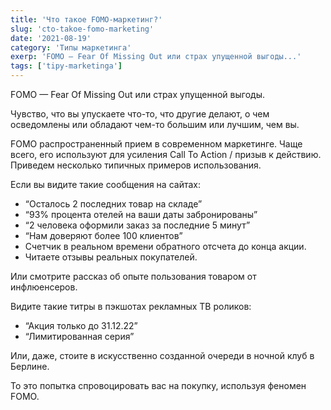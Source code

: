 ```yaml
---
title: 'Что такое FOMO-маркетинг?'
slug: 'cto-takoe-fomo-marketing'
date: '2021-08-19'
category: 'Типы маркетинга'
exerp: 'FOMO — Fear Of Missing Out или страх упущенной выгоды...'
tags: ['tipy-marketinga']
---
```

FOMO — Fear Of Missing Out или страх упущенной выгоды.


Чувство, что вы упускаете что-то, что другие делают, о чем осведомлены или обладают чем-то большим или лучшим, чем вы.

FOMO распространенный прием в современном маркетинге.
Чаще всего, его используют для усиления Call To Action / призыв к действию.
Приведем несколько типичных примеров использования.


Если вы видите такие сообщения на сайтах:
* “Осталось 2 последних товар на складе”
* “93% процента отелей на ваши даты забронированы”
* “2 человека оформили заказ за последние 5 минут”
* “Нам доверяют более 100 клиентов”
* Счетчик в реальном времени обратного отсчета до конца акции.
* Читаете отзывы реальных покупателей.

Или смотрите рассказ об опыте пользования товаром от инфлюенсеров.


Видите такие титры в пэкшотах рекламных ТВ роликов:
* “Акция только до 31.12.22”
* “Лимитированная серия”


Или, даже, стоите в искусственно созданной очереди в ночной клуб в Берлине.


То это попытка спровоцировать вас на покупку, используя феномен FOMO.
